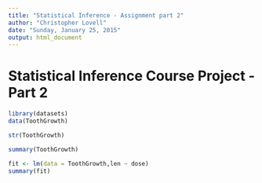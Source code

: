 ```yaml
---
title: "Statistical Inference - Assignment part 2"
author: "Christopher Lovell"
date: "Sunday, January 25, 2015"
output: html_document
---
```


# Statistical Inference Course Project - Part 2

```r
library(datasets)
data(ToothGrowth)

str(ToothGrowth)

summary(ToothGrowth)

fit <- lm(data = ToothGrowth,len ~ dose)
summary(fit)
```
